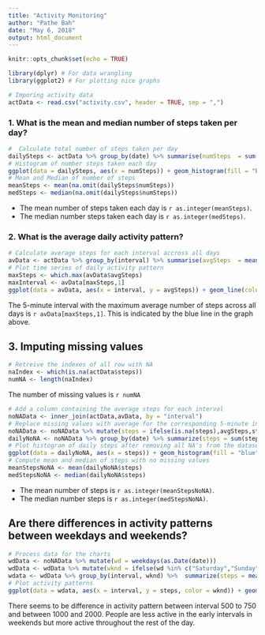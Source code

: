 ```yaml
---
title: "Activity Monitoring"
author: "Pathe Bah"
date: "May 6, 2018"
output: html_document
---
```


```r
knitr::opts_chunk$set(echo = TRUE)
```


```r
library(dplyr) # For data wrangling
library(ggplot2) # For plotting nice graphs
```

```r
# Imporing activity data
actData <- read.csv("activity.csv", header = TRUE, sep = ",")
```

### 1. What is the mean and median number of steps taken per day?

```r
#  Calculate total number of steps taken per day
dailySteps <- actData %>% group_by(date) %>% summarise(numSteps  = sum(steps))
# Histogram of number steps taken each day
ggplot(data = dailySteps, aes(x = numSteps)) + geom_histogram(fill = "blue", bins = 8) + xlab("Number of Steps") + theme_minimal() + ggtitle("Number of steps taken each day")
# Mean and Median of number of steps
meanSteps <- mean(na.omit(dailySteps$numSteps))
medSteps <- median(na.omit(dailySteps$numSteps))
```

* The mean number of steps taken each day is `r as.integer(meanSteps)`.
* The median number steps taken each day is `r as.integer(medSteps)`.

### 2. What is the average daily activity pattern?

```r
# Calculate average steps for each interval accross all days
avData <- actData %>% group_by(interval) %>% summarise(avgSteps  = mean(na.omit(steps)))
# Plot time series of daily activity pattern
maxSteps <- which.max(avData$avgSteps)
maxInterval <- avData[maxSteps,1]
ggplot(data = avData, aes(x = interval, y = avgSteps)) + geom_line(color = "red") + xlab("Interval") + ylab("Number of steps") + ggtitle("Average daily activity pattern") + geom_vline(aes(xintercept = maxInterval), color = "blue") + geom_text(aes(maxInterval,0,label = maxInterval, hjust = 0.5, vjust = 0.5)) + theme_minimal() + ggtitle("Average number of steps taken daily per 5 minute interval")
```

The 5-minute interval with the maximum average number of steps across all days is `r avData[maxSteps,1]`. This is indicated by the blue line in the graph above.

## 3. Imputing missing values

```r
# Retreive the indexes of all row with NA
naIndex <- which(is.na(actData$steps))
numNA <- length(naIndex)
```

The number of missing values is `r numNA`

```r
# Add a column containing the average steps for each interval
noNAData <- inner_join(actData,avData, by = "interval")
# Replace missing values with average for the corresponding 5-minute interval.
noNAData <- noNAData %>% mutate(steps = ifelse(is.na(steps),avgSteps,steps))
dailyNoNA <- noNAData %>% group_by(date) %>% summarize(steps = sum(steps))
# Plot histogram of daily steps after removing all NA's from the dataset
ggplot(data = dailyNoNA, aes(x = steps)) + geom_histogram(fill = "blue", bins = 8) + xlab("Number of Steps") + ggtitle("Number of steps taken each day without missing values")
# Compute mean and median of steps with no missing values
meanStepsNoNA <- mean(dailyNoNA$steps)
medStepsNoNA <- median(dailyNoNA$steps)
```

* The mean number of steps is `r as.integer(meanStepsNoNA)`.
* The median number steps is `r as.integer(medStepsNoNA)`.

## Are there differences in activity patterns between weekdays and weekends?
```r
# Process data for the charts
wdData <- noNAData %>% mutate(wd = weekdays(as.Date(date)))
wdData <- wdData %>% mutate(wknd = ifelse(wd %in% c("Saturday","Sunday"),"weekend","weekday"))
wdata <- wdData %>% group_by(interval, wknd) %>%  summarize(steps = mean(steps))
# Plot activity patterns
ggplot(data = wdata, aes(x = interval, y = steps, color = wknd)) + geom_line() +facet_wrap(~wknd, nrow = 2) + ggtitle("Differences in activity pattern between weekdays and weekends")

```

There seems to be difference in activity pattern between interval 500 to 750 and between 1000 and 2000. People are less active in the early intervals in weekends but more active throughout the rest of the day.



















